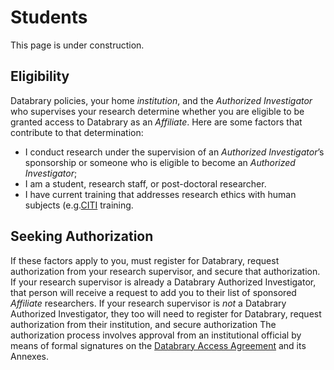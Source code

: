 # Students {#sec-getting-started-students}

::: {.callout-warning}
This page is under construction.
:::

## Eligibility {-}

Databrary policies, your home *institution*, and the *Authorized Investigator* who supervises your research determine whether you are eligible to be granted access to Databrary as an *Affiliate*.
Here are some factors that contribute to that determination:

-   I conduct research under the supervision of an *Authorized Investigator*'s sponsorship or someone who is eligible to become an *Authorized Investigator*; 
-   I am a student, research staff, or post-doctoral researcher.
-   I have current training that addresses research ethics with human subjects (e.g.[CITI](https://about.citiprogram.org/) training.

## Seeking Authorization {-}

If these factors apply to you, must register for Databrary, request authorization from your research supervisor, and secure that authorization.
If your research supervisor is already a Databrary Authorized Investigator, that person will receive a request to add you to their list of sponsored *Affiliate* researchers.
If your research supervisor is *not* a Databrary Authorized Investigator, they too will need to register for Databrary, request authorization from their institution, and secure authorization
The authorization process involves approval from an institutional official by means of formal signatures on the [Databrary Access Agreement](../appendices/access_agreement.qmd) and its Annexes.
